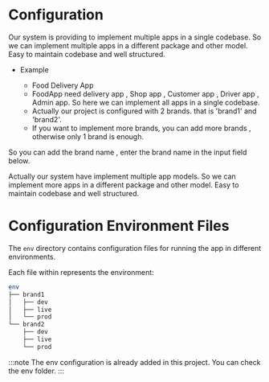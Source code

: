 # Configuration


Our system is providing to implement multiple apps in a single codebase. So we can implement multiple apps in a different package and other model. Easy to maintain codebase and well structured.

- Example

  - Food Delivery App
  - FoodApp need delivery app , Shop app , Customer app , Driver app , Admin app. So here we can implement all apps in a single codebase.
  - Actually our project is configured with 2 brands. that is 'brand1' and 'brand2'.
  - If you want to implement more brands, you can add more brands , otherwise only 1 brand is enough.

So you can add the brand name , enter the brand name in the input field below.

<AppBrandInputBrand />

Actually our system have implement multiple app models. So we can implement more apps in a different package and other model. Easy to maintain codebase and well structured.

# Configuration Environment Files

The `env` directory contains configuration files for running the app in
different environments.

Each file within represents the environment:

```bash
env
├── brand1
│   ├── dev
│   ├── live
│   └── prod
└── brand2
    ├── dev
    ├── live
    └── prod
```

<Env />

:::note
The env configuration is already added in this project. You can check the env folder.
:::


<Tabs groupId="type" queryString>
  <TabItem value="android" label="Android">
    <Android />
  </TabItem>
  <TabItem value="ios" label="iOS">
    <IOS />
  </TabItem>
  <TabItem value="web" label="Web">
    <Animation animation={"coming-soon"} />
  </TabItem>
  <TabItem value="desktop" label="Desktop">
    <Animation animation={"coming-soon"} />
  </TabItem>
</Tabs>

<br></br>
<br></br>
